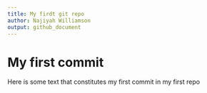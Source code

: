 ```yaml
---
title: My firdt git repo
author: Najiyah Williamson
output: github_document
---
```


# My first commit

Here is some text that constitutes my first commit in my first repo